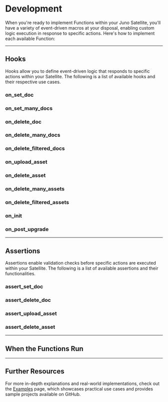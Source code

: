 # Development

When you're ready to implement Functions within your Juno Satellite, you'll have a variety of event-driven macros at your disposal, enabling custom logic execution in response to specific actions. Here's how to implement each available Function:

---

## Hooks

Hooks allow you to define event-driven logic that responds to specific actions within your Satellite. The following is a list of available hooks and their respective use cases.

### on_set_doc


<OnSetDoc />

### on_set_many_docs


<OnSetManyDocs />

### on_delete_doc


<OnDeleteDoc />

### on_delete_many_docs


<OnDeleteManyDocs />

### on_delete_filtered_docs


<OnDeleteFilteredDocs />

### on_upload_asset


<OnUploadAsset />

### on_delete_asset


<OnDeleteAsset />

### on_delete_many_assets


<OnDeleteManyAssets />

### on_delete_filtered_assets


<OnDeleteFilteredAssets />

### on_init


<OnInit />

### on_post_upgrade


<OnPostUpgrade />

---

## Assertions

Assertions enable validation checks before specific actions are executed within your Satellite. The following is a list of available assertions and their functionalities.

### assert_set_doc


<AssertSetDoc />

### assert_delete_doc


<AssertDeleteDoc />

### assert_upload_asset


<AssertUploadAsset />

### assert_delete_asset


<AssertDeleteAsset />

---

## When the Functions Run


<Collections />

---

## Further Resources

For more in-depth explanations and real-world implementations, check out the [Examples](../../../guides/rust.mdx) page, which showcases practical use cases and provides sample projects available on GitHub.
